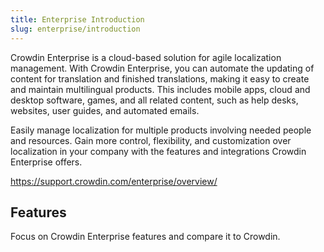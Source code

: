 ```yaml
---
title: Enterprise Introduction
slug: enterprise/introduction
---
```


Crowdin Enterprise is a cloud-based solution for agile localization management. With Crowdin Enterprise, you can automate the updating of content for translation and finished translations, making it easy to create and maintain multilingual products. This includes mobile apps, cloud and desktop software, games, and all related content, such as help desks, websites, user guides, and automated emails.

Easily manage localization for multiple products involving needed people and resources. Gain more control, flexibility, and customization over localization in your company with the features and integrations Crowdin Enterprise offers.

https://support.crowdin.com/enterprise/overview/

## Features

Focus on Crowdin Enterprise features and compare it to Crowdin.
